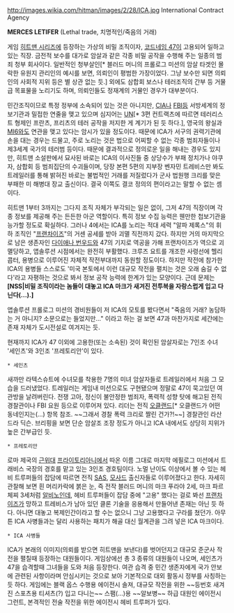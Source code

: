 http://images.wikia.com/hitman/images/2/28/ICA.jpg
International Contract Agency

'''MERCES LETIFER'''
(Lethal trade, 치명적인/죽음의 거래)

게임 [[히트맨 시리즈]]에 등장하는 가상의 비밀 조직이자, [[코드네임 47]]이 고용되어 일하고 있는 직장. 금전적 보수를 대가로 암살과 같은 각종 비밀 공작을 수행해 주는 일종의 범죄 청부 회사이다. 일반적인 청부살인[* 블러드 머니의 프롤로그 미션의 암살 타겟인 몰락한 유원지 관리인의 예시를 보면, 의뢰인이 평범한 가장이었다. 그냥 보수만 되면 의뢰인의 사회적 지위 등은 별 상관 없는 듯.] 외에도 삼합회 보스나 테러조직의 간부 등 거물급 목표물을 노리기도 하며, 의뢰인들도 정재계의 거물인 경우가 대부분이다.

민간조직이므로 특정 정부에 소속되어 있는 것은 아니지만, [[CIA]]나 [[FBI]]등 서방세계의 정보기관과 밀접한 연줄을 맺고 있으며 심지어는 [[UN]][* 3편 컨트랙츠에 따르면 테러리스트 형제인 프란츠, 프리츠의 테러 공작을 저지한 게 계기가 된 듯 하다.], 영국의 왕실과 [[MI6]]와도 연관을 맺고 있다는 암시가 있을 정도이다. 때문에 ICA가 서구의 권력기관에 손을 대는 경우는 드물고, 주로 노리는 것은 법으로 어찌할 수 없는 각종 범죄자들이나 제3세계 국가의 테러범 등이다. 때문에 결과적으로 정의로운 일을 해내는 경우도 있지만, 히트맨 소설판에서 묘사된 바로는 ICA의 이사진들 중 상당수가 부패 정치가나 야쿠자, 삼합회 등 범죄집단의 수괴들이며, 당장 본편 5편의 지부장 벤자민 트레비스만 봐도 트레일러를 통해 밝혀진 바로는 불법적인 거래를 저질렀다가 군사 법원행 크리를 맞은 부패한 미 해병대 장교 출신이다. 결국 이쪽도 결코 정의의 편이라고는 말할 수 없는 셈이다.

히트맨 1부터 3까지는 그다지 조직 자체가 부각되는 일은 없이, 그저 47의 직장이며 각종 정보를 제공해 주는 든든한 아군 역할이다. 특히 정보 수집 능력은 웬만한 첩보기관을 능가할 정도로 확실하다. 그러나 4에서는 ICA를 노리는 적대 세력 "알파 제록스"의 휘하 조직인 "[[프랜차이즈]]"의 거센 공세를 받아 괴멸 직전까지 갔다. 하지만 거의 마지막으로 남은 생존자인 [[다이애나 번우드]]와 47의 기지로 역공을 가해 프랜차이즈가 역으로 괴멸당하고, 앱솔루션 시점에서는 완전히 부활했다. 크루즈 요트를 개조한 사령선에 헬리콥터, 용병으로 이루어진 자체적 작전부대까지 동원할 정도이다. 하지만 작전에 참가한 ICA의 용병들 스스로도 '미국 본토에서 이런 대규모 작전을 펼치는 것은 오래 숨길 수 없다'라고 자평하는 것으로 봐서 정보 공작 능력에 한계가 있는 모양이다. 근데 문제는 '''[NSS|비밀 조직이라는 놈들이 대놓고 ICA 마크가 새겨진 전투복을 자랑스럽게 입고 다닌다(...).]'''

앱솔루션 프롤로그 미션의 경비원들이 저 ICA의 모토를 봤다면서 "죽음의 거래? 농담하는 거 아니지? 소문으로는 들었지만..." 이라고 하는 걸 보면 47과 마찬가지로 세간에는 존재 자체가 도시전설로 여겨지는 듯.

현재까지 ICA가 47 이외에 고용한(또는 소속된) 것이 확인된 암살자로는 7인조 수녀 '세인츠'와 3인조 '프레토리안'이 있다. 

 * 세인츠
새까만 라텍스슈트에 수녀모를 착용한 7명의 미녀 암살자들로 트레일러에서 처음 그 모습을 드러냈었다. 트레일러는 게임내 미션으로도 구현됐으며 정말로 47이 묵고있던 여관방을 날려버린다. 전쟁 고아, 정신이 불안정한 범죄자, 폭력적 성향 탓에 해고된 전직 경찰관이나 FBI 요원 등으로 이루어져 있다. 리더는 전직 [[오클랜드]][* 오클랜드가 어떤 동네인지는(...) 항목 참조. ~~그래서 경찰 폭력 크리로 짤린 건가?!~~] 경찰관인 라산드라 딕슨. 브리핑을 보면 단순 암살조 조장 정도가 아니고 ICA 내에서도 상당히 지위가 높은 간부급인 듯. 

 * 프레토리안
로마 제국의 [[근위대]] [[프라이토리아니]]에서 따온 이름 그대로 마지막 에필로그 미션에서 트래비스 국장의 경호를 맡고 있는 3인조 경호팀이다. 노멀 난이도 이상에서 볼 수 있는 헤비 트루퍼들의 잡담에 따르면 전직 [[SAS]], [[모사드]] 출신자들로 이루어졌다고 한다. 자세히 관찰해 보면 흰 머리카락에 붉은 눈, 즉 전작 블러드 머니의 마크 푸라야 2세, 마크 파르체찌 3세처럼 [[알비노]]인데, 헤비 트루퍼들이 잡담 중에 "고용" 했다는 걸로 봐선 [[프랜차이즈]]가 망하고 트레비스가 남아 있던 클론 기술을 응용해서 만들어낸 존재는 아닌 듯 하다. 아니면 대놓고 복제인간이라고 할 수는 없으니 그냥 고용했다고 구라를 쳤던가. 아무튼 ICA 사병들과는 달리 사용하는 패치가 해골 대신 월계관을 그려 넣은 ICA 마크이다.

 * ICA 사병들
ICA가 본래의 이미지(의뢰를 받으면 히트맨을 보낸다)를 벗어던지고 대규모 준군사 작전을 펼칠때 등장하는 대원들이다. 게임상에선 총 3 종류의 대원들이 나오며, 세인츠가 47을 습격할때 그녀들을 도와 처음 등장한다. 여관 습격 중 민간 생존자에게 국가 안보에 관련된 사항이라며 안심시키는 것으로 보아 기본적으로 대외 활동시 정부를 사칭하는 듯 하다. 게임에는 블랙 옵스 수행용 에이전시 솔져, 대규모 작전을 위한 ~~등번호 새겨진 스포츠용 티셔츠(?) 입고 다니는~~ 스팸(...)용 ~~알보병~~ 하급 대원인 에이전시 그런트, 본격적인 전술 작전을 위한 에이전시 헤비 트루퍼가 있다.
